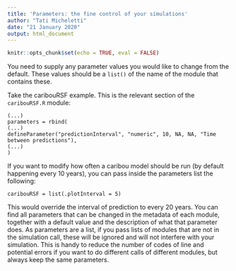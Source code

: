 ```yaml
---
title: 'Parameters: the fine control of your simulations'
author: "Tati Micheletti"
date: "21 January 2020"
output: html_document
---
```


```r
knitr::opts_chunk$set(echo = TRUE, eval = FALSE)
```

You need to supply any parameter values you would like to change from the default. These values should be a `list()` of the name of the module that contains these.  

Take the caribouRSF example. This is the relevant section of the `caribouRSF.R` module:

```
(...)
parameters = rbind(
(...)
defineParameter("predictionInterval", "numeric", 10, NA, NA, "Time between predictions"),
(...)
)
```

If you want to modify how often a caribou model should be run (by default happening every 10 years), you can pass inside the parameters list the following: 
```
caribouRSF = list(.plotInterval = 5)
``` 
This would override the interval of prediction to every 20 years. You can find all parameters that can be changed in the metadata of each module, together with a default value and the description of what that parameter does. As parameters are a list, if you pass lists of modules that are not in the simulation call, these will be ignored and will not interfere with your simulation. This is handy to reduce the number of codes of line and potential errors if you want to do different calls of different modules, but always keep the same parameters.   

